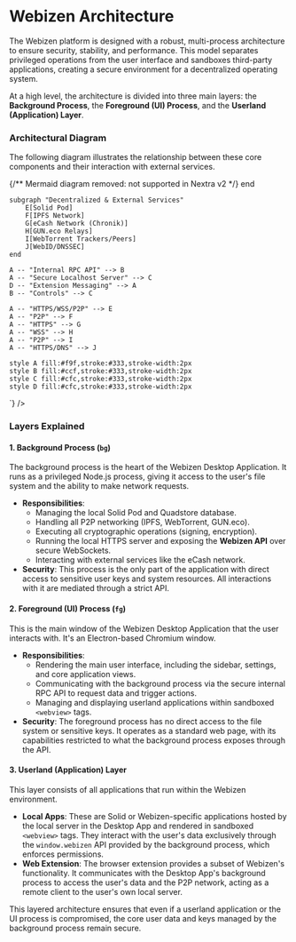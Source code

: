 

# Webizen Architecture

The Webizen platform is designed with a robust, multi-process architecture to ensure security, stability, and performance. This model separates privileged operations from the user interface and sandboxes third-party applications, creating a secure environment for a decentralized operating system.

At a high level, the architecture is divided into three main layers: the **Background Process**, the **Foreground (UI) Process**, and the **Userland (Application) Layer**.

### Architectural Diagram

The following diagram illustrates the relationship between these core components and their interaction with external services.

{/** Mermaid diagram removed: not supported in Nextra v2 */}
    end

    subgraph "Decentralized & External Services"
        E[Solid Pod]
        F[IPFS Network]
        G[eCash Network (Chronik)]
        H[GUN.eco Relays]
        I[WebTorrent Trackers/Peers]
        J[WebID/DNSSEC]
    end

    A -- "Internal RPC API" --> B
    A -- "Secure Localhost Server" --> C
    D -- "Extension Messaging" --> A
    B -- "Controls" --> C
    
    A -- "HTTPS/WSS/P2P" --> E
    A -- "P2P" --> F
    A -- "HTTPS" --> G
    A -- "WSS" --> H
    A -- "P2P" --> I
    A -- "HTTPS/DNS" --> J

    style A fill:#f9f,stroke:#333,stroke-width:2px
    style B fill:#ccf,stroke:#333,stroke-width:2px
    style C fill:#cfc,stroke:#333,stroke-width:2px
    style D fill:#cfc,stroke:#333,stroke-width:2px
`} />

### Layers Explained

#### 1. Background Process (`bg`)

The background process is the heart of the Webizen Desktop Application. It runs as a privileged Node.js process, giving it access to the user's file system and the ability to make network requests.

- **Responsibilities**:
    - Managing the local Solid Pod and Quadstore database.
    - Handling all P2P networking (IPFS, WebTorrent, GUN.eco).
    - Executing all cryptographic operations (signing, encryption).
    - Running the local HTTPS server and exposing the **Webizen API** over secure WebSockets.
    - Interacting with external services like the eCash network.
- **Security**: This process is the only part of the application with direct access to sensitive user keys and system resources. All interactions with it are mediated through a strict API.

#### 2. Foreground (UI) Process (`fg`)

This is the main window of the Webizen Desktop Application that the user interacts with. It's an Electron-based Chromium window.

- **Responsibilities**:
    - Rendering the main user interface, including the sidebar, settings, and core application views.
    - Communicating with the background process via the secure internal RPC API to request data and trigger actions.
    - Managing and displaying userland applications within sandboxed `<webview>` tags.
- **Security**: The foreground process has no direct access to the file system or sensitive keys. It operates as a standard web page, with its capabilities restricted to what the background process exposes through the API.

#### 3. Userland (Application) Layer

This layer consists of all applications that run within the Webizen environment.

- **Local Apps**: These are Solid or Webizen-specific applications hosted by the local server in the Desktop App and rendered in sandboxed `<webview>` tags. They interact with the user's data exclusively through the `window.webizen` API provided by the background process, which enforces permissions.
- **Web Extension**: The browser extension provides a subset of Webizen's functionality. It communicates with the Desktop App's background process to access the user's data and the P2P network, acting as a remote client to the user's own local server.

This layered architecture ensures that even if a userland application or the UI process is compromised, the core user data and keys managed by the background process remain secure.

